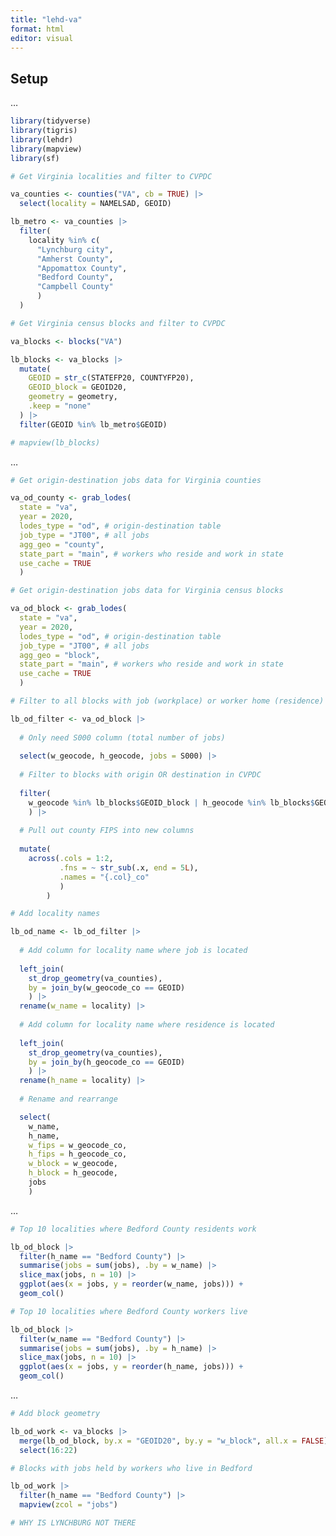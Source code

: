 ```yaml
---
title: "lehd-va"
format: html
editor: visual
---
```


## Setup

...

```r

library(tidyverse)
library(tigris)
library(lehdr)
library(mapview)
library(sf)

# Get Virginia localities and filter to CVPDC

va_counties <- counties("VA", cb = TRUE) |> 
  select(locality = NAMELSAD, GEOID)

lb_metro <- va_counties |> 
  filter(
    locality %in% c(
      "Lynchburg city",
      "Amherst County",
      "Appomattox County",
      "Bedford County",
      "Campbell County"
      )
  )

# Get Virginia census blocks and filter to CVPDC

va_blocks <- blocks("VA")

lb_blocks <- va_blocks |> 
  mutate(
    GEOID = str_c(STATEFP20, COUNTYFP20),
    GEOID_block = GEOID20,
    geometry = geometry,
    .keep = "none"
  ) |> 
  filter(GEOID %in% lb_metro$GEOID)

# mapview(lb_blocks)
```

...

```r

# Get origin-destination jobs data for Virginia counties

va_od_county <- grab_lodes(
  state = "va",
  year = 2020,
  lodes_type = "od", # origin-destination table
  job_type = "JT00", # all jobs
  agg_geo = "county",
  state_part = "main", # workers who reside and work in state
  use_cache = TRUE
  )

# Get origin-destination jobs data for Virginia census blocks

va_od_block <- grab_lodes(
  state = "va",
  year = 2020,
  lodes_type = "od", # origin-destination table
  job_type = "JT00", # all jobs
  agg_geo = "block",
  state_part = "main", # workers who reside and work in state
  use_cache = TRUE
  )

# Filter to all blocks with job (workplace) or worker home (residence) in CVPDC

lb_od_filter <- va_od_block |> 
  
  # Only need S000 column (total number of jobs)
  
  select(w_geocode, h_geocode, jobs = S000) |> 
  
  # Filter to blocks with origin OR destination in CVPDC
  
  filter(
    w_geocode %in% lb_blocks$GEOID_block | h_geocode %in% lb_blocks$GEOID_block
    ) |> 
  
  # Pull out county FIPS into new columns
  
  mutate(
    across(.cols = 1:2,
           .fns = ~ str_sub(.x, end = 5L),
           .names = "{.col}_co"
           )
        )

# Add locality names

lb_od_name <- lb_od_filter |> 
  
  # Add column for locality name where job is located
  
  left_join(
    st_drop_geometry(va_counties),
    by = join_by(w_geocode_co == GEOID)
    ) |> 
  rename(w_name = locality) |> 
  
  # Add column for locality name where residence is located
  
  left_join(
    st_drop_geometry(va_counties),
    by = join_by(h_geocode_co == GEOID)
    ) |> 
  rename(h_name = locality) |> 
  
  # Rename and rearrange

  select(
    w_name,
    h_name,
    w_fips = w_geocode_co,
    h_fips = h_geocode_co,
    w_block = w_geocode,
    h_block = h_geocode,
    jobs
    )

```

...

```r

# Top 10 localities where Bedford County residents work

lb_od_block |> 
  filter(h_name == "Bedford County") |> 
  summarise(jobs = sum(jobs), .by = w_name) |> 
  slice_max(jobs, n = 10) |> 
  ggplot(aes(x = jobs, y = reorder(w_name, jobs))) +
  geom_col()

# Top 10 localities where Bedford County workers live

lb_od_block |> 
  filter(w_name == "Bedford County") |> 
  summarise(jobs = sum(jobs), .by = h_name) |> 
  slice_max(jobs, n = 10) |> 
  ggplot(aes(x = jobs, y = reorder(h_name, jobs))) +
  geom_col()

```

...

```r

# Add block geometry

lb_od_work <- va_blocks |> 
  merge(lb_od_block, by.x = "GEOID20", by.y = "w_block", all.x = FALSE) |> 
  select(16:22)

# Blocks with jobs held by workers who live in Bedford

lb_od_work |> 
  filter(h_name == "Bedford County") |> 
  mapview(zcol = "jobs")

# WHY IS LYNCHBURG NOT THERE




```
